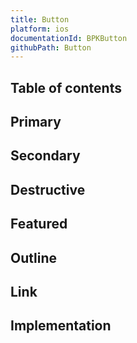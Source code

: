 ```yaml
---
title: Button
platform: ios
documentationId: BPKButton
githubPath: Button
---
```




## Table of contents

## Primary

<IOSComponentScreenshots
  lightMode={screenshotPrimary}
  darkMode={screenshotPrimaryDm}
  altText="iOS primary button" />

## Secondary

<IOSComponentScreenshots
  lightMode={screenshotSecondary}
  darkMode={screenshotSecondaryDm}
  altText="iOS secondary button" />

## Destructive

<IOSComponentScreenshots
  lightMode={screenshotDestructive}
  darkMode={screenshotDestructiveDm}
  altText="iOS destructive button" />

## Featured

<IOSComponentScreenshots
  lightMode={screenshotFeatured}
  darkMode={screenshotFeaturedDm}
  altText="iOS featured button" />

## Outline

<IOSComponentScreenshots
  lightMode={screenshotOutline}
  darkMode={screenshotOutlineDm}
  altText="iOS outline button" />

## Link

<IOSComponentScreenshots
  lightMode={screenshotLink}
  darkMode={screenshotLinkDm}
  altText="iOS button link" />

## Implementation

<Readme file={readme} />